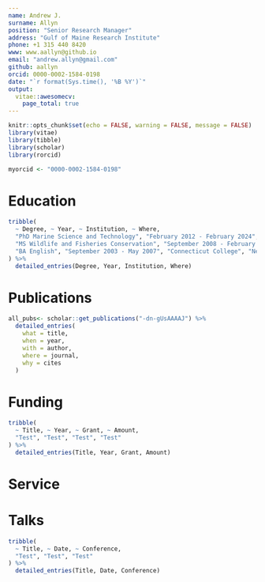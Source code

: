 ```yaml
---
name: Andrew J.
surname: Allyn
position: "Senior Research Manager"
address: "Gulf of Maine Research Institute"
phone: +1 315 440 8420
www: www.aallyn@github.io
email: "andrew.allyn@gmail.com"
github: aallyn
orcid: 0000-0002-1584-0198
date: "`r format(Sys.time(), '%B %Y')`"
output: 
  vitae::awesomecv:
    page_total: true
---
```


```r
knitr::opts_chunk$set(echo = FALSE, warning = FALSE, message = FALSE)
library(vitae)
library(tibble)
library(scholar)
library(rorcid)

myorcid <- "0000-0002-1584-0198"
```

# Education

```r
tribble(
  ~ Degree, ~ Year, ~ Institution, ~ Where,
  "PhD Marine Science and Technology", "February 2012 - February 2024", "University of Massachusetts Amherst", "Amherst, MA",
  "MS Wildlife and Fisheries Conservation", "September 2008 - February 2012", "University of Massachusetts Amherst", "Amherst, MA",
  "BA English", "September 2003 - May 2007", "Connecticut College", "New London, CT"
) %>% 
  detailed_entries(Degree, Year, Institution, Where)
```

# Publications

```r
all_pubs<- scholar::get_publications("-dn-gUsAAAAJ") %>% 
  detailed_entries(
    what = title,
    when = year,
    with = author,
    where = journal,
    why = cites
  )
```

# Funding

```r
tribble(
  ~ Title, ~ Year, ~ Grant, ~ Amount,
  "Test", "Test", "Test", "Test"
) %>%
  detailed_entries(Title, Year, Grant, Amount)
```

# Service

# Talks

```r
tribble(
  ~ Title, ~ Date, ~ Conference,
  "Test", "Test", "Test"
) %>%
  detailed_entries(Title, Date, Conference)
```